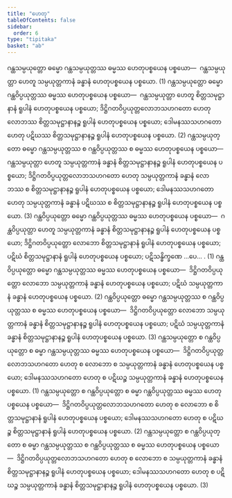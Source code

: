 ```yaml
---
title: "ဟေတု"
tableOfContents: false
sidebar:
  order: 6
type: "tipitaka"
basket: "ab"
---
```



<DynamicBreadcrumb />

<Division number="69">

<Paragraph number="1768">
ဂန္ထသမ္ပယုတ္တော ဓမ္မော ဂန္ထသမ္ပယုတ္တဿ ဓမ္မဿ ဟေတုပစ္စယေန ပစ္စယော—  ဂန္ထသမ္ပယုတ္တာ ဟေတူ သမ္ပယုတ္တကာနံ ခန္ဓာနံ ဟေတုပစ္စယေန ပစ္စယော. (1)
</Paragraph>

<Paragraph number="1769">
ဂန္ထသမ္ပယုတ္တော ဓမ္မော ဂန္ထဝိပ္ပယုတ္တဿ ဓမ္မဿ ဟေတုပစ္စယေန ပစ္စယော—  ဂန္ထသမ္ပယုတ္တာ ဟေတူ စိတ္တသမုဋ္ဌာနာနံ ရူပါနံ ဟေတုပစ္စယေန ပစ္စယော; ဒိဋ္ဌိဂတဝိပ္ပယုတ္တလောဘသဟဂတော ဟေတု လောဘဿ စိတ္တသမုဋ္ဌာနာနဉ္စ ရူပါနံ ဟေတုပစ္စယေန ပစ္စယော; ဒေါမနဿသဟဂတော ဟေတု ပဋိဃဿ စိတ္တသမုဋ္ဌာနာနဉ္စ ရူပါနံ ဟေတုပစ္စယေန ပစ္စယော. (2)
</Paragraph>

<Paragraph number="1770">
ဂန္ထသမ္ပယုတ္တော ဓမ္မော ဂန္ထသမ္ပယုတ္တဿ စ ဂန္ထဝိပ္ပယုတ္တဿ စ ဓမ္မဿ ဟေတုပစ္စယေန ပစ္စယော—  ဂန္ထသမ္ပယုတ္တာ ဟေတူ သမ္ပယုတ္တကာနံ ခန္ဓာနံ စိတ္တသမုဋ္ဌာနာနဉ္စ ရူပါနံ ဟေတုပစ္စယေန ပစ္စယော; ဒိဋ္ဌိဂတဝိပ္ပယုတ္တလောဘသဟဂတော ဟေတု သမ္ပယုတ္တကာနံ ခန္ဓာနံ လောဘဿ စ စိတ္တသမုဋ္ဌာနာနဉ္စ ရူပါနံ ဟေတုပစ္စယေန ပစ္စယော; ဒေါမနဿသဟဂတော ဟေတု သမ္ပယုတ္တကာနံ ခန္ဓာနံ ပဋိဃဿ စ စိတ္တသမုဋ္ဌာနာနဉ္စ ရူပါနံ ဟေတုပစ္စယေန ပစ္စယော. (3)
</Paragraph>

</Division>
<Division number="70">

<Paragraph number="1771">
ဂန္ထဝိပ္ပယုတ္တော ဓမ္မော ဂန္ထဝိပ္ပယုတ္တဿ ဓမ္မဿ ဟေတုပစ္စယေန ပစ္စယော—  ဂန္ထဝိပ္ပယုတ္တာ ဟေတူ သမ္ပယုတ္တကာနံ ခန္ဓာနံ စိတ္တသမုဋ္ဌာနာနဉ္စ ရူပါနံ ဟေတုပစ္စယေန ပစ္စယော; ဒိဋ္ဌိဂတဝိပ္ပယုတ္တော လောဘော စိတ္တသမုဋ္ဌာနာနံ ရူပါနံ ဟေတုပစ္စယေန ပစ္စယော; ပဋိဃံ စိတ္တသမုဋ္ဌာနာနံ ရူပါနံ ဟေတုပစ္စယေန ပစ္စယော; ပဋိသန္ဓိက္ခဏေ …ပေ… . (1)
</Paragraph>

<Paragraph number="1772">
ဂန္ထဝိပ္ပယုတ္တော ဓမ္မော ဂန္ထသမ္ပယုတ္တဿ ဓမ္မဿ ဟေတုပစ္စယေန ပစ္စယော—  ဒိဋ္ဌိဂတဝိပ္ပယုတ္တော လောဘော သမ္ပယုတ္တကာနံ ခန္ဓာနံ ဟေတုပစ္စယေန ပစ္စယော; ပဋိဃံ သမ္ပယုတ္တကာနံ ခန္ဓာနံ ဟေတုပစ္စယေန ပစ္စယော. (2)
</Paragraph>

<Paragraph number="1773">
ဂန္ထဝိပ္ပယုတ္တော ဓမ္မော ဂန္ထသမ္ပယုတ္တဿ စ ဂန္ထဝိပ္ပယုတ္တဿ စ ဓမ္မဿ ဟေတုပစ္စယေန ပစ္စယော—  ဒိဋ္ဌိဂတဝိပ္ပယုတ္တော လောဘော သမ္ပယုတ္တကာနံ ခန္ဓာနံ စိတ္တသမုဋ္ဌာနာနဉ္စ ရူပါနံ ဟေတုပစ္စယေန ပစ္စယော; ပဋိဃံ သမ္ပယုတ္တကာနံ ခန္ဓာနံ စိတ္တသမုဋ္ဌာနာနဉ္စ ရူပါနံ ဟေတုပစ္စယေန ပစ္စယော. (3)
</Paragraph>

</Division>
<Division number="71">

<Paragraph number="1774">
ဂန္ထသမ္ပယုတ္တော စ ဂန္ထဝိပ္ပယုတ္တော စ ဓမ္မာ ဂန္ထသမ္ပယုတ္တဿ ဓမ္မဿ ဟေတုပစ္စယေန ပစ္စယော—  ဒိဋ္ဌိဂတဝိပ္ပယုတ္တလောဘသဟဂတော ဟေတု စ လောဘော စ သမ္ပယုတ္တကာနံ ခန္ဓာနံ ဟေတုပစ္စယေန ပစ္စယော; ဒေါမနဿသဟဂတော ဟေတု စ ပဋိဃဉ္စ သမ္ပယုတ္တကာနံ ခန္ဓာနံ ဟေတုပစ္စယေန ပစ္စယော. (1)
</Paragraph>

<Paragraph number="1775">
ဂန္ထသမ္ပယုတ္တော စ ဂန္ထဝိပ္ပယုတ္တော စ ဓမ္မာ ဂန္ထဝိပ္ပယုတ္တဿ ဓမ္မဿ ဟေတုပစ္စယေန ပစ္စယော—  ဒိဋ္ဌိဂတဝိပ္ပယုတ္တလောဘသဟဂတော ဟေတု စ လောဘော စ စိတ္တသမုဋ္ဌာနာနံ ရူပါနံ ဟေတုပစ္စယေန ပစ္စယော; ဒေါမနဿသဟဂတော ဟေတု စ ပဋိဃဉ္စ စိတ္တသမုဋ္ဌာနာနံ ရူပါနံ ဟေတုပစ္စယေန ပစ္စယော. (2)
</Paragraph>

<Paragraph number="1776">
ဂန္ထသမ္ပယုတ္တော စ ဂန္ထဝိပ္ပယုတ္တော စ ဓမ္မာ ဂန္ထသမ္ပယုတ္တဿ စ ဂန္ထဝိပ္ပယုတ္တဿ စ ဓမ္မဿ ဟေတုပစ္စယေန ပစ္စယော—  ဒိဋ္ဌိဂတဝိပ္ပယုတ္တလောဘသဟဂတော ဟေတု စ လောဘော စ သမ္ပယုတ္တကာနံ ခန္ဓာနံ စိတ္တသမုဋ္ဌာနာနဉ္စ ရူပါနံ ဟေတုပစ္စယေန ပစ္စယော; ဒေါမနဿသဟဂတော ဟေတု စ ပဋိဃဉ္စ သမ္ပယုတ္တကာနံ ခန္ဓာနံ စိတ္တသမုဋ္ဌာနာနဉ္စ ရူပါနံ ဟေတုပစ္စယေန ပစ္စယော. (3)
</Paragraph>
</Division>